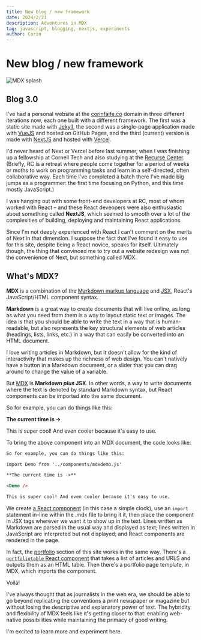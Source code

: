```yaml
---
title: New blog / new framework
date: 2024/2/21
description: Adventures in MDX
tag: javascript, blogging, nextjs, experiments
author: Corin
---
```


# New blog / new framework

![MDX splash](/images/2024/mdxsplash.png)

## Blog 3.0

I've had a personal website at the [corinfaife.co](https://corinfaife.co/) domain in three different iterations now, each one built with a different framework. The first was a static site made with [Jekyll](https://jekyllrb.com/), the second was a single-page application made with [VueJS](https://vuejs.org/) and hosted on GitHub Pages, and the third (current) version is made with [NextJS](https://nextjs.org/) and hosted with [Vercel](https://vercel.com/).

I'd never heard of Next or Vercel before last summer, when I was finishing up a fellowship at Cornell Tech and also studying at the [Recurse Center](https://recurse.com). (Briefly, RC is a retreat where people come together for a period of weeks or moths to work on programming tasks and learn in a self-directed, often collaborative way. Each time I've completed a batch there I've made big jumps as a programmer: the first time focusing on Python, and this time mostly JavaScript.)

I was hanging out with some front-end developers at RC, most of whom worked with React – and these React deveopers were also enthusiastic about something called __NextJS__, which seemed to smooth over a lot of the complexities of building, deploying and maintaining React applications.

Since I'm not deeply experienced with React I can't comment on the merits of Next in that dimension. I suppose the fact that I've found it easy to use for this site, despite being a React novice, speaks for itself. Ultimately though, the thing that convinced me to try out a website redesign was not the convenience of Next, but something called MDX.

## What's MDX?

__MDX__ is a combination of the [Markdown markup language](https://docs.github.com/en/get-started/writing-on-github/getting-started-with-writing-and-formatting-on-github/basic-writing-and-formatting-syntax) and [JSX](https://react.dev/learn/writing-markup-with-jsx), React's JavaScript/HTML component syntax.

**Markdown** is a great way to create documents that will live online, as long as what you need from them is a way to layout static text or images. The idea is that you should be able to write the text in a way that is human-readable, but also represents the key structural elements of web articles (headings, lists, links, etc.) in a way that can easily be converted into an HTML document.

I love writing articles in Markdown, but it doesn't allow for the kind of interactivity that makes up the richness of web design. You can't natively have a button in a Markdown document, or a slider that you can drag around to change the value of a variable.

But [MDX](https://mdxjs.com/) is __Markdown *plus* JSX__. In other words, a way to write documents where the text is denoted by standard Markdown syntax, but React components can be imported into the same document.

So for example, you can do things like this:


**The current time is ->**

<Demo />

This is super cool! And even cooler because it's easy to use.

To bring the above component into an MDX document, the code looks like:

```html
So for example, you can do things like this:

import Demo from '../components/mdxdemo.js'

**The current time is ->**

<Demo />

This is super cool! And even cooler because it's easy to use.

```
We create [a React component](https://github.com/corintxt/corinfaife-co/blob/main/pages/components/mdxdemo.js) (in this case a simple clock), use an `import` statement in-line within the .mdx file to bring it it, then place the component in JSX tags wherever we want it to show up in the text. Lines written as Markdown are parsed in the usual way and displayed as text; lines written in JavaScript are interpreted but not displayed; and React components are rendered in the page.

In fact, the [portfolio](/portfolio) section of this site works in the same way. There's a [`portfoliotable` React component](https://github.com/corintxt/corinfaife-co/blob/main/pages/portfoliotable.js) that takes a list of articles and URLS and outputs them as an HTML table. Then there's a portfolio page template, in MDX,  which imports the component.

Voilà!

I've always thought that as journalists in the web era, we should be able to go beyond replicating the conventions a print newspaper or magazine but without losing the descriptive and explanatory power of text. The hybridity and flexibility of MDX feels like it's getting closer to that: enabling web-native possibilities while maintaining the primacy of good writing.

I'm excited to learn more and experiment here.